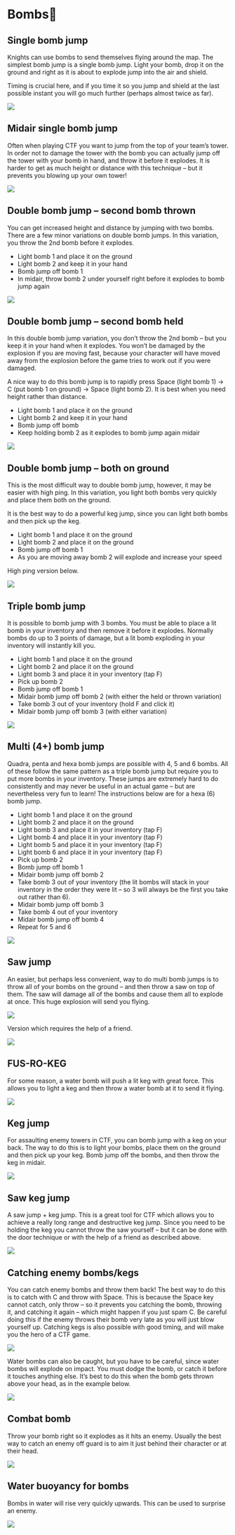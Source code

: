 # Bombs

## Single bomb jump

Knights can use bombs to send themselves flying around the map. The simplest bomb jump is a single bomb jump. Light your bomb, drop it on the ground and right as it is about to explode jump into the air and shield.

Timing is crucial here, and if you time it so you jump and shield at the last possible instant you will go much further (perhaps almost twice as far).

![](http://i.giphy.com/26gsu4RIXx4bXEIIo.gif)

## Midair single bomb jump

Often when playing CTF you want to jump from the top of your team's tower. In order not to damage the tower with the bomb you can actually jump off the tower with your bomb in hand, and throw it before it explodes. It is harder to get as much height or distance with this technique – but it prevents you blowing up your own tower!

![](http://i.giphy.com/l0Ex5lHVRNvB9F9ks.gif)

## Double bomb jump – second bomb thrown

You can get increased height and distance by jumping with two bombs.
There are a few minor variations on double bomb jumps. In this variation, you throw the 2nd bomb before it explodes.

* Light bomb 1 and place it on the ground
* Light bomb 2 and keep it in your hand
* Bomb jump off bomb 1
* In midair, throw bomb 2 under yourself right before it explodes to bomb jump again

![](http://i.giphy.com/l0ExmSDaZzsRL2lwI.gif)

## Double bomb jump – second bomb held

In this double bomb jump variation, you don't throw the 2nd bomb – but you keep it in your hand when it explodes. You won't be damaged by the explosion if you are moving fast, because your character will have moved away from the explosion before the game tries to work out if you were damaged.

A nice way to do this bomb jump is to rapidly press Space (light bomb 1) → C (put bomb 1 on ground) → Space (light bomb 2). It is best when you need height rather than distance.

* Light bomb 1 and place it on the ground
* Light bomb 2 and keep it in your hand
* Bomb jump off bomb
* Keep holding bomb 2 as it explodes to bomb jump again midair

![](http://i.giphy.com/26gsoWS9sMXauPrEs.gif)

## Double bomb jump – both on ground

This is the most difficult way to double bomb jump, however, it may be easier with high ping. In this variation, you light both bombs very quickly and place them both on the ground.

It is the best way to do a powerful keg jump, since you can light both bombs and then pick up the keg.

* Light bomb 1 and place it on the ground
* Light bomb 2 and place it on the ground
* Bomb jump off bomb 1
* As you are moving away bomb 2 will explode and increase your speed

High ping version below.

![](http://i.giphy.com/26gscJj0ZxbBoX7vq.gif)

## Triple bomb jump

It is possible to bomb jump with 3 bombs. You must be able to place a lit bomb in your inventory and then remove it before it explodes. Normally bombs do up to 3 points of damage, but a lit bomb exploding in your inventory will instantly kill you.


* Light bomb 1 and place it on the ground
* Light bomb 2 and place it on the ground
* Light bomb 3 and place it in your inventory (tap F)
* Pick up bomb 2
* Bomb jump off bomb 1
* Midair bomb jump off bomb 2 (with either the held or thrown variation)
* Take bomb 3 out of your inventory (hold F and click it)
* Midair bomb jump off bomb 3 (with either variation)

![](http://i.giphy.com/l0ExfJOwBWcLV0OiI.gif)

## Multi (4+) bomb jump

Quadra, penta and hexa bomb jumps are possible with 4, 5 and 6 bombs. All of these follow the same pattern as a triple bomb jump but require you to put more bombs in your inventory. These jumps are extremely hard to do consistently and may never be useful in an actual game – but are nevertheless very fun to learn! The instructions below are for a hexa (6) bomb jump.


* Light bomb 1 and place it on the ground
* Light bomb 2 and place it on the ground
* Light bomb 3 and place it in your inventory (tap F)
* Light bomb 4 and place it in your inventory (tap F)
* Light bomb 5 and place it in your inventory (tap F)
* Light bomb 6 and place it in your inventory (tap F)
* Pick up bomb 2
* Bomb jump off bomb 1
* Midair bomb jump off bomb 2
* Take bomb 3 out of your inventory (the lit bombs will stack in your inventory in the order they were lit – so 3 will always be the first you take out rather than 6).
* Midair bomb jump off bomb 3
* Take bomb 4 out of your inventory
* Midair bomb jump off bomb 4
* Repeat for 5 and 6

![](http://i.giphy.com/l0Exr0R1nAq9RmEXm.gif)

## Saw jump

An easier, but perhaps less convenient, way to do multi bomb jumps is to throw all of your bombs on the ground – and then throw a saw on top of them. The saw will damage all of the bombs and cause them all to explode at once. This huge explosion will send you flying.

![](http://i.giphy.com/l0Ex9yWKG6kIHwxOM.gif)

Version which requires the help of a friend.

![](http://i.giphy.com/26xBKe9IF33SWHq3m.gif)

## FUS-RO-KEG

For some reason, a water bomb will push a lit keg with great force. This allows you to light a keg and then throw a water bomb at it to send it flying.

![](http://i.giphy.com/26gskcZucDswQc728.gif)

## Keg jump

For assaulting enemy towers in CTF, you can bomb jump with a keg on your back. The way to do this is to light your bombs, place them on the ground and then pick up your keg. Bomb jump off the bombs, and then throw the keg in midair.

![](http://i.giphy.com/26gsiD1XfGwJEyFaw.gif)

## Saw keg jump

A saw jump + keg jump. This is a great tool for CTF which allows you to achieve a really long range and destructive keg jump. Since you need to be holding the keg you cannot throw the saw yourself – but it can be done with the door technique or with the help of a friend as described above.

![](http://i.giphy.com/26xBNmaO9vcdNo2QM.gif)

## Catching enemy bombs/kegs

You can catch enemy bombs and throw them back! The best way to do this is to catch with C and throw with Space. This is because the Space key cannot catch, only throw – so it prevents you catching the bomb, throwing it, and catching it again – which might happen if you just spam C.
Be careful doing this if the enemy throws their bomb very late as you will just blow yourself up.
Catching kegs is also possible with good timing, and will make you the hero of a CTF game.

![](http://i.giphy.com/l3q2NiE8lQrk2F2AE.gif)

Water bombs can also be caught, but you have to be careful, since water bombs will explode on impact. You must dodge the bomb, or catch it before it touches anything else. It's best to do this when the bomb gets thrown above your head, as in the example below. 

![](http://i.giphy.com/l0Ex75oS6lMiX4Kis.gif)

## Combat bomb

Throw your bomb right so it explodes as it hits an enemy. Usually the best way to catch an enemy off guard is to aim it just behind their character or at their head.

![](http://i.giphy.com/l3q2MRaVJfRXPgH9m.gif)

## Water buoyancy for bombs

Bombs in water will rise very quickly upwards. This can be used to surprise an enemy.

![](http://i.giphy.com/l3q2ObEcFViv5n7BS.gif)
